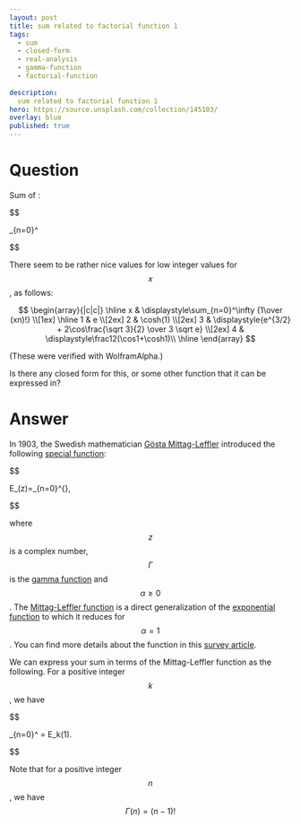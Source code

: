 ---
layout: post
title: sum related to factorial function 1
tags:
  - sum
  - closed-form
  - real-analysis
  - gamma-function
  - factorial-function
  
description:  
  sum related to factorial function 1
hero: https://source.unsplash.com/collection/145103/
overlay: blue
published: true
---


# Question

Sum of :
 
 
 $$ 
 
\sum_{n=0}^\infty \frac{1}{(kn)!}
 
 $$ 

There seem to be rather nice values for low integer values for $$x$$, as follows:

 $$ 
\begin{array}{|c|c|}
\hline
x & \displaystyle\sum_{n=0}^\infty {1\over (xn)!} \\[1ex]
\hline
1 & e \\[2ex]
2 & \cosh(1) \\[2ex]
3 & \displaystyle{e^{3/2} + 2\cos\frac{\sqrt 3}{2} \over 3 \sqrt e} \\[2ex]
4 & \displaystyle\frac12(\cos1+\cosh1)\\
\hline
\end{array}
 $$ 


(These were verified with WolframAlpha.)

Is there any closed form for this, or some other function that it can be expressed in?

<!--break-->


# Answer

In 1903, the Swedish mathematician [Gösta Mittag-Leffler][1] introduced the following [special function][2]:

 $$ 

  E_\alpha(z)=\sum_{n=0}^{\infty}\frac{z^n}{\Gamma(\alpha n+1)},

 $$ 

where $$z$$ is a complex number, $$\Gamma$$ is the [gamma function][3] and $$\alpha \geq 0$$. The [Mittag-Leffler function][4] is a direct generalization of the [exponential function][5] to which it reduces for $$\alpha = 1$$. You can find more details about the function in this [survey article][6].

We can express your sum in terms of the Mittag-Leffler function as the following. For a positive integer $$k$$, we have


 $$ 

\sum_{n=0}^\infty \frac{1}{(kn)!} = E_k(1).

 $$ 


Note that for a positive integer $$n$$, we have $$\Gamma(n) = (n-1)!$$


  [1]: https://en.wikipedia.org/wiki/G%C3%B6sta_Mittag-Leffler
  [2]: http://mathworld.wolfram.com/SpecialFunction.html
  [3]: http://mathworld.wolfram.com/GammaFunction.html
  [4]: http://mathworld.wolfram.com/Mittag-LefflerFunction.html
  [5]: http://mathworld.wolfram.com/ExponentialFunction.html
  [6]: https://arxiv.org/abs/0909.0230